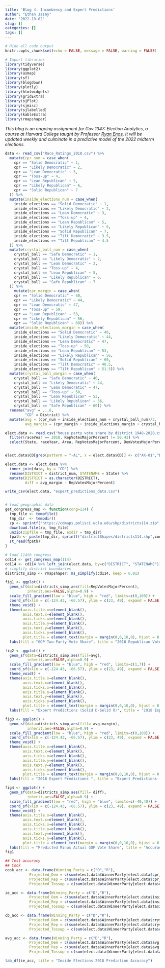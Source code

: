 ```yaml
---
title: 'Blog 4: Incumbency and Expert Predictions'
author: "Ethan Jasny"
date: '2022-10-02'
slug: []
categories: []
tags: []
---
```

```r
# Hide all code output
knitr::opts_chunk$set(echo = FALSE, message = FALSE, warning = FALSE)

# Import libraries
library(tidyverse)
library(ggplot2)
library(usmap)
library(sf)
library(blogdown)
library(plotly)
library(htmlwidgets)
library(gridExtra)
library(sjPlot)
library(sjmisc)
library(sjlabelled)
library(kableExtra)
library(rmapshaper)
```
*This blog is an ongoing assignment for Gov 1347: Election Analytics, a course at Harvard College taught by Professor [Ryan Enos](https://www.ryandenos.com). It will be updated weekly and culminate in a predictive model of the 2022 midterm elections.*

```r
data <- read_csv("Race_Ratings_2018.csv") %>%
  mutate(cpr_num = case_when(
    cpr == "Solid Democratic" ~ 1,
    cpr == "Likely Democratic" ~ 2,
    cpr == "Lean Democratic" ~ 3,
    cpr == "Toss-up" ~ 4,
    cpr == "Lean Republican" ~ 5,
    cpr == "Likely Republican" ~ 6,
    cpr == "Solid Republican" ~ 7
  )) %>%
  mutate(inside_elections_num = case_when(
    inside_elections == "Solid Democratic" ~ 1,
    inside_elections == "Likely Democratic" ~ 2,
    inside_elections == "Lean Democratic" ~ 3,
    inside_elections == "Toss-up" ~ 4,
    inside_elections == "Lean Republican" ~ 5,
    inside_elections == "Likely Republican" ~ 6,
    inside_elections == "Solid Republican" ~ 7,
    inside_elections == "Tilt Democratic" ~ 3.5,
    inside_elections == "Tilt Republican" ~ 4.5
  )) %>%
  mutate(crystal_ball_num = case_when(
    crystal_ball == "Safe Democratic" ~ 1,
    crystal_ball == "Likely Democratic" ~ 2,
    crystal_ball == "Lean Democratic" ~ 3,
    crystal_ball == "Toss-up" ~ 4,
    crystal_ball == "Lean Republican" ~ 5,
    crystal_ball == "Likely Republican" ~ 6,
    crystal_ball == "Safe Republican" ~ 7
  )) %>%
    mutate(cpr_margin = case_when(
    cpr == "Solid Democratic" ~ 40,
    cpr == "Likely Democratic" ~ 44,
    cpr == "Lean Democratic" ~ 47,
    cpr == "Toss-up" ~ 50,
    cpr == "Lean Republican" ~ 53,
    cpr == "Likely Republican" ~ 56,
    cpr == "Solid Republican" ~ 60)) %>%
  mutate(inside_elections_margin = case_when(
    inside_elections == "Solid Democratic" ~ 40,
    inside_elections == "Likely Democratic" ~ 44,
    inside_elections == "Lean Democratic" ~ 47,
    inside_elections == "Toss-up" ~ 50,
    inside_elections == "Lean Republican" ~ 53,
    inside_elections == "Likely Republican" ~ 56,
    inside_elections == "Solid Republican" ~ 60,
    inside_elections == "Tilt Democratic" ~ 48.5,
    inside_elections == "Tilt Republican" ~ 51.5)) %>%
  mutate(crystal_ball_margin = case_when(
    crystal_ball == "Safe Democratic" ~ 40,
    crystal_ball == "Likely Democratic" ~ 44,
    crystal_ball == "Lean Democratic" ~ 47,
    crystal_ball == "Toss-up" ~ 50,
    crystal_ball == "Lean Republican" ~ 53,
    crystal_ball == "Likely Republican" ~ 56,
    crystal_ball == "Safe Republican" ~ 60)) %>%
  rename("avg" = ...8,
         "CD" = District) %>%
  mutate(avg = (cpr_num + inside_elections_num + crystal_ball_num)/3,
         avg_margin = (cpr_margin + inside_elections_margin + crystal_ball_margin)/3)

elect.data <- read.csv("house party vote share by district 1948-2020.csv") %>%
  filter(raceYear == 2018, RepVotesMajorPercent != 50.41) %>%
  select(State, raceYear, Area, RepVotesMajorPercent, DemVotesMajorPercent, st_fips, state_abb, CD, district_num, district_id, WinnerParty)


elect.data$CD[grep(pattern = "-AL", x = elect.data$CD)] <- c("AK-01","DE-01","MT-01","ND-01","SD-01", "VT-01","WY-01")

elect.data <- elect.data %>%  
  inner_join(data, by = "CD") %>%
  rename(DISTRICT = district_num, STATENAME = State) %>%
  mutate(DISTRICT = as.character(DISTRICT),
         diff = avg_margin - RepVotesMajorPercent)

write_csv(elect.data, "expert_predictions_data.csv")


# load geographic data
get_congress_map <- function(cong=114) {
  tmp_file <- tempfile()
  tmp_dir  <- tempdir()
  zp <- sprintf("https://cdmaps.polisci.ucla.edu/shp/districts114.zip",cong)
  download.file(zp, tmp_file)
  unzip(zipfile = tmp_file, exdir = tmp_dir)
  fpath <- paste(tmp_dir, sprintf("districtShapes/districts114.shp",cong), sep = "/")
  st_read(fpath)
}

# load 114th congress
cd114 <- get_congress_map(114)
cd114 <- cd114 %>% left_join(elect.data, by=c("DISTRICT", "STATENAME"))
# simplify district boundaries
districts_simp <- rmapshaper::ms_simplify(cd114, keep = 0.01)

fig1 <- ggplot() + 
  geom_sf(data=districts_simp,aes(fill=RepVotesMajorPercent),
          inherit.aes=FALSE,alpha=0.9) + 
  scale_fill_gradient(low = "blue", high = "red", limits=c(0,100)) +
  coord_sf(xlim = c(-124.43, -66.57), ylim = c(23, 49), expand = FALSE) +  
  theme_void() +
  theme(axis.title.x=element_blank(),
        axis.text.x=element_blank(),
        axis.ticks.x=element_blank(),
        axis.title.y=element_blank(),
        axis.text.y=element_blank(),
        axis.ticks.y=element_blank(),
        plot.title = element_text(margin = margin(0,0,10,0), hjust = 0.5)) +
  labs(fill = "GOP Two-Party Vote Share", title = "2018 Republican Vote Share by Congressional District")

fig2 <- ggplot() + 
  geom_sf(data=districts_simp,aes(fill=avg),
          inherit.aes=FALSE,alpha=0.9) + 
  scale_fill_gradient(low = "blue", high = "red", limits=c(1,7)) +
  coord_sf(xlim = c(-124.43, -66.57), ylim = c(23, 49), expand = FALSE) +  
  theme_void() +
  theme(axis.title.x=element_blank(),
        axis.text.x=element_blank(),
        axis.ticks.x=element_blank(),
        axis.title.y=element_blank(),
        axis.text.y=element_blank(),
        axis.ticks.y=element_blank(),
        plot.title = element_text(margin = margin(0,0,10,0), hjust = 0.5)) +
  labs(fill = "Expert Predictions (Solid D-Solid R)", title = "2018 Expert Predictions")

fig3 <- ggplot() + 
  geom_sf(data=districts_simp,aes(fill= avg_margin),
          inherit.aes=FALSE,alpha=0.9) + 
  scale_fill_gradient(low = "blue", high = "red", limits=c(0,100)) +
  coord_sf(xlim = c(-124.43, -66.57), ylim = c(23, 49), expand = FALSE) +  
  theme_void() +
  theme(axis.title.x=element_blank(),
        axis.text.x=element_blank(),
        axis.ticks.x=element_blank(),
        axis.title.y=element_blank(),
        axis.text.y=element_blank(),
        axis.ticks.y=element_blank(),
        plot.title = element_text(margin = margin(0,0,10,0), hjust = 0.5)) +
  labs(fill = "2018 Expert Predictions ", title = "Expert Predictions (Solid D-Solid R)")

fig4 <- ggplot() + 
  geom_sf(data=districts_simp,aes(fill= diff),
          inherit.aes=FALSE,alpha=0.9) + 
  scale_fill_gradient(low = "red", high = "blue", limits=c(-40,40)) +
  coord_sf(xlim = c(-124.43, -66.57), ylim = c(23, 49), expand = FALSE) +  
  theme_void() +
  theme(axis.title.x=element_blank(),
        axis.text.x=element_blank(),
        axis.ticks.x=element_blank(),
        axis.title.y=element_blank(),
        axis.text.y=element_blank(),
        axis.ticks.y=element_blank(),
        plot.title = element_text(margin = margin(0,0,10,0), hjust = 0.5)) +
  labs(fill = "Predicted Minus Actual GOP Vote Share", title = "Accuracy of Expert Predictions")
fig1
```
```r
## Test accuracy
## Cook
cook_acc <- data.frame(Winning_Party = c("D","R"), 
           Projected_Dem = c(sum(elect.data$WinnerParty[elect.data$cpr_num > 4] == "D"), sum(elect.data$WinnerParty[elect.data$cpr_num > 4] == "R")),
           Projected_Rep = c(sum(elect.data$WinnerParty[elect.data$cpr_num < 4] == "D"), sum(elect.data$WinnerParty[elect.data$cpr_num < 4] == "R")),
           Projected_Tossup = c(sum(elect.data$WinnerParty[elect.data$cpr_num == 4] == "D"), sum(elect.data$WinnerParty[elect.data$cpr_num == 4] == "R")))

ie_acc <- data.frame(Winning_Party = c("D","R"), 
           Projected_Dem = c(sum(elect.data$WinnerParty[elect.data$inside_elections_num > 4] == "D"), sum(elect.data$WinnerParty[elect.data$inside_elections_num > 4] == "R")),
           Projected_Rep = c(sum(elect.data$WinnerParty[elect.data$inside_elections_num < 4] == "D"), sum(elect.data$WinnerParty[elect.data$inside_elections_num < 4] == "R")),
           Projected_Tossup = c(sum(elect.data$WinnerParty[elect.data$inside_elections_num == 4] == "D"), sum(elect.data$WinnerParty[elect.data$inside_elections_num == 4] == "R")))

cb_acc <- data.frame(Winning_Party = c("D","R"), 
           Projected_Dem = c(sum(elect.data$WinnerParty[elect.data$crystal_ball_num > 4] == "D"), sum(elect.data$WinnerParty[elect.data$crystal_ball_num > 4] == "R")),
           Projected_Rep = c(sum(elect.data$WinnerParty[elect.data$crystal_ball_num < 4] == "D"), sum(elect.data$WinnerParty[elect.data$crystal_ball_num < 4] == "R")),
           Projected_Tossup = c(sum(elect.data$WinnerParty[elect.data$crystal_ball_num == 4] == "D"), sum(elect.data$WinnerParty[elect.data$crystal_ball_num == 4] == "R")))

avg_acc <- data.frame(Winning_Party = c("D","R"), 
           Projected_Dem = c(sum(elect.data$WinnerParty[elect.data$avg > 4] == "D"), sum(elect.data$WinnerParty[elect.data$avg > 4] == "R")),
           Projected_Rep = c(sum(elect.data$WinnerParty[elect.data$avg < 4] == "D"), sum(elect.data$WinnerParty[elect.data$avg < 4] == "R")),
           Projected_Tossup = c(sum(elect.data$WinnerParty[elect.data$avg == 4] == "D"), sum(elect.data$WinnerParty[elect.data$avg == 4] == "R")))

tab_df(ie_acc, title = "Inside Elections 2018 Prediction Accuracy")
```


